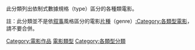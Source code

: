 此分類列出依制式數據規格（type）區分的各種類電影。

註：此分類並不是依[[叙事|叙事]]風格區分的電影[[片種|片種]]（genre）[[:Category:各類型電影|:Category:各類型電影]]，請不要合併。

[[Category:電影作品|Category:電影作品]]
[[Category:電影類型|]]
[[Category:各類型分類|Category:各類型分類]]